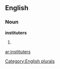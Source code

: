 
==English==

===Noun===
'''instituters'''

# {{plural of|[[instituter]]}}

[[Category:English plurals]]

[[ar:instituters]]